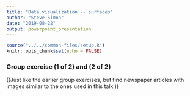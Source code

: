 ```yaml
---
title: "Data visualization -- surfaces"
author: "Steve Simon"
date: "2019-08-22"
output: powerpoint_presentation
---
```


```r
source("../../common-files/setup.R")
knitr::opts_chunk$set(echo = FALSE)
```

### Group exercise (1 of 2) and (2 of 2)

((Just like the earlier group exercises, but find newspaper articles with images similar to the ones used in this talk.))

